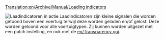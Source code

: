 [[Translation:en/Archive/Manual/Loading indicators]]


[[File:en/Archive/Manual/Loading indicators.png|thumb|Laadindicatoren in actie]]
Laadindicatoren zijn kleine signalen die worden getoond boven een voertuig terwijl deze worden geladen en/of gelost. Deze worden getoond voor alle voertuigtypen. Zij kunnen worden uitgezet met een patch instelling, en ook met de [[en/Transparency gui]].